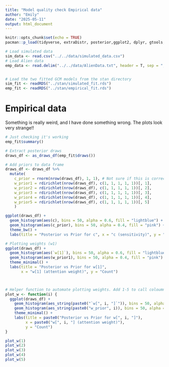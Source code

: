 ---
title: "Model quality check Empirical data"
author: "Emily"
date: "2025-05-11"
output: html_document
---
```{r setup, include=FALSE}
knitr::opts_chunk$set(echo = TRUE)
pacman::p_load(tidyverse, extraDistr, posterior,ggplot2, dplyr, gtools, cmdstanr)
```

```{r}
# Load simulated data
sim_data <- read.csv("../../data/simulated_data.csv")
# Load Alien data
emp_data <- read.delim("../../data/AlienData.txt", header = T, sep = ",")


# Load the two fitted GCM models from the stan directory
sim_fit <- readRDS("../stan/simulated_fit.rds")
emp_fit <- readRDS("../stan/empirical_fit.rds")

```

# Empirical data 

Something is really weird, and I have done something wrong. The plots look very strange!!

```{r}
# Just checking it's working
emp_fit$summary()
```

```{r}
# Extract posterior draws
draws_df <- as_draws_df(emp_fit$draws())

# Add priors to data frame
draws_df <- draws_df %>%
  mutate(
    c_prior = rnorm(nrow(draws_df), 1, 1), # Not sure if this is correct. I don't know if we need to transform c?
    w_prior1 = rdirichlet(nrow(draws_df), c(1, 1, 1, 1, 1))[, 1],
    w_prior2 = rdirichlet(nrow(draws_df), c(1, 1, 1, 1, 1))[, 2],
    w_prior3 = rdirichlet(nrow(draws_df), c(1, 1, 1, 1, 1))[, 3],
    w_prior4 = rdirichlet(nrow(draws_df), c(1, 1, 1, 1, 1))[, 4],
    w_prior5 = rdirichlet(nrow(draws_df), c(1, 1, 1, 1, 1))[, 5]
    )

ggplot(draws_df) +
  geom_histogram(aes(c), bins = 50, alpha = 0.6, fill = "lightblue") +
  geom_histogram(aes(c_prior), bins = 50, alpha = 0.4, fill = "pink") +
  theme_bw() +
  labs(title = "Posterior vs Prior for c", x = "c (sensitivity)", y = "Count")

```

```{r}

# Plotting weights (w1)
ggplot(draws_df) +
  geom_histogram(aes(`w[1]`), bins = 50, alpha = 0.6, fill = "lightblue") +
  geom_histogram(aes(w_prior1), bins = 50, alpha = 0.4, fill = "pink") +
  theme_minimal() +
  labs(title = "Posterior vs Prior for w[1]",
       x = "w[1] (attention weight)", y = "Count")



# Helper function to automate plotting weights. Add 1-5 to call coloumn name for one of the weights, like w[i]
plot_w <- function(i) {
  ggplot(draws_df) +
    geom_histogram(aes_string(paste0("`w[", i, "]`")), bins = 50, alpha = 0.6, fill = "lightblue") +
    geom_histogram(aes_string(paste0("w_prior", i)), bins = 50, alpha = 0.4, fill = "pink") +
    theme_minimal() +
    labs(title = paste0("Posterior vs Prior for w[", i, "]"),
         x = paste0("w[", i, "] (attention weight)"),
         y = "Count")
}

plot_w(1)
plot_w(2)
plot_w(3)
plot_w(4)
plot_w(5)

```


